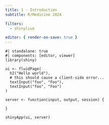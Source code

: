 ```yaml
---
title: 1 - Introduction
subtitle: R/Medicine 2024

filters:
  - shinylive

editor: { render-on-save: true }
---
```


::: column-screen-inset
```shinylive-r
#| standalone: true
#| components: [editor, viewer]
library(shiny)

ui <- fluidPage(
  h2("Hello world"),
  # this should cause a client-side error...
  textInput("foo", "Foo"),
  textInput("foo", "Foo")
)

server <- function(input, output, session) {

}

shinyApp(ui, server)
```
:::